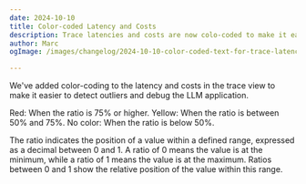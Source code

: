 ```yaml
---
date: 2024-10-10
title: Color-coded Latency and Costs
description: Trace latencies and costs are now colo-coded to make it easier to detect outliers and debug the LLM application.
author: Marc
ogImage: /images/changelog/2024-10-10-color-coded-text-for-trace-latency-overview.png

---
```



<ChangelogHeader />

We've added color-coding to the latency and costs in the trace view to make it easier to detect outliers and debug the LLM application.

Red: When the ratio is 75% or higher.
Yellow: When the ratio is between 50% and 75%.
No color: When the ratio is below 50%.

The ratio indicates the position of a value within a defined range, expressed as a decimal between 0 and 1. A ratio of 0 means the value is at the minimum, while a ratio of 1 means the value is at the maximum. Ratios between 0 and 1 show the relative position of the value within this range.

